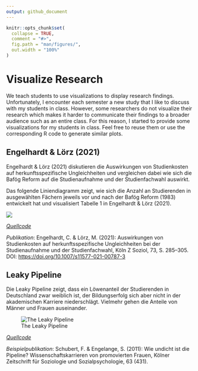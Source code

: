 ```yaml
---
output: github_document
---
```


<!-- README.md is generated from README.Rmd. Please edit that file -->

```r
knitr::opts_chunk$set(
  collapse = TRUE,
  comment = "#>",
  fig.path = "man/figures/",
  out.width = "100%"
)
```


# Visualize Research

<!-- badges: start -->

<!-- badges: end -->

We teach students to use visualizations to display research findings. Unfortunately, I encounter each semester a new study that I like to discuss with my students in class. However, some researchers do not visualize their research which makes it harder to communicate their findings to a broader audience such as an entire class. For this reason, I started to provide some visualizations for my students in class. Feel free to reuse them or use the corresponding R code to generate similar plots.


## Engelhardt & Lörz (2021)

Engelhardt & Lörz (2021) diskutieren die Auswirkungen von Studienkosten auf herkunftsspezifische Ungleichheiten und vergleichen dabei wie sich die Bafög Reform auf die Studienaufnahme und der Studienfachwahl auswirkt.

Das folgende Liniendiagramm zeigt, wie sich die Anzahl an Studierenden in ausgewählten Fächern jeweils vor und nach der Bafög Reform (1983) entwickelt hat und visualisiert Tabelle 1 in Engelhardt & Lörz (2021).

![](man/figures/Engelhardt_Loerz_2021.png)

[*Quellcode*](https://github.com/edgar-treischl/VisualizeResearch/blob/master/R/Engelhardt_L%C3%B6rz_2021.R)



*Publikation*: Engelhardt, C. & Lörz, M. (2021): Auswirkungen von Studienkosten auf herkunftsspezifische Ungleichheiten bei der Studienaufnahme und der Studienfachwahl, Köln Z Soziol, 73, S. 285–305. DOI: <https://doi.org/10.1007/s11577-021-00787-3>

## Leaky Pipeline

Die Leaky Pipeline zeigt, dass ein Löwenanteil der Studierenden in Deutschland zwar weiblich ist, der Bildungserfolg sich aber nicht in der akademischen Karriere niederschlägt. Vielmehr gehen die Anteile von Männer und Frauen auseinander.

![The Leaky Pipeline](man/figures/Leaky_Pipeline.png)

[*Quellcode*](https://github.com/edgar-treischl/VisualizeResearch/blob/master/R/Leaky_Pipeline.R)

*Beispielpublikation*: Schubert, F. & Engelange, S. (2011): Wie undicht ist die Pipeline? Wissenschaftskarrieren von promovierten Frauen, Kölner Zeitschrift für Soziologie und Sozialpsychologie, 63 (431).
